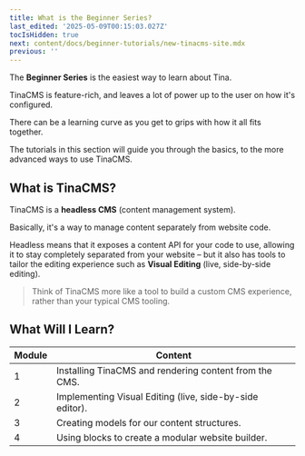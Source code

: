 ```yaml
---
title: What is the Beginner Series?
last_edited: '2025-05-09T00:15:03.027Z'
tocIsHidden: true
next: content/docs/beginner-tutorials/new-tinacms-site.mdx
previous: ''
---
```


The **Beginner Series** is the easiest way to learn about Tina.

TinaCMS is feature-rich, and leaves a lot of power up to the user on how it's configured.

There can be a learning curve as you get to grips with how it all fits together.

The tutorials in this section will guide you through the basics, to the more advanced ways to use TinaCMS.

## What is TinaCMS?

TinaCMS is a **headless CMS** (content management system).

Basically, it's a way to manage content separately from website code.

Headless means that it exposes a content API for your code to use, allowing it to stay completely separated from your website – but it also has tools to tailor the editing experience such as **Visual Editing** (live, side-by-side editing).

> Think of TinaCMS more like a tool to build a custom CMS experience, rather than your typical CMS tooling.

## What Will I Learn?

| Module | Content                                                  |
| ------ | -------------------------------------------------------- |
| 1      | Installing TinaCMS and rendering content from the CMS.   |
| 2      | Implementing Visual Editing (live, side-by-side editor). |
| 3      | Creating models for our content structures.              |
| 4      | Using blocks to create a modular website builder.        |
